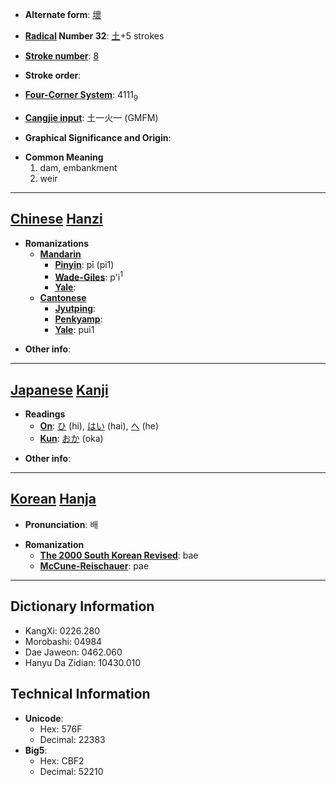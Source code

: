 * '''Alternate form''': [[壞]]

* '''[[Wiktionary:Chinese radical index| Radical]] Number 32''': [[Wiktionary:Chinese radical index 土|土]]+5 strokes

* '''[[Wiktionary:Chinese total strokes index|Stroke number]]''': [[Wiktionary:Chinese total strokes index 8|8]]

* '''Stroke order''': 

* '''[[Wiktionary:Chinese four corner index|Four-Corner System]]''': 4111<sub>9</sub>

* '''[[Wiktionary:Chinese Cangjie index|Cangjie input]]''': 土一火一 (GMFM)

* '''Graphical Significance and Origin''': 

* '''Common Meaning'''
*#dam, embankment
*# weir


----

== [[Chinese]] [[Hanzi]] ==

* '''Romanizations'''
** '''[[Mandarin]]'''
*** '''[[Pinyin]]''': pī (pi1)
*** '''[[Wade-Giles]]''': p'i<sup>1</sup>
*** '''[[Yale]]''': 
** '''[[Cantonese]]'''
*** '''[[Jyutping]]''':
*** '''[[Penkyamp]]''': 
*** '''[[Yale]]''': pui1

* '''Other info''': 

----

== [[Japanese]] [[Kanji]] ==

* '''Readings'''
** '''[[On]]''': [[ひ]] (hi), [[はい]] (hai), [[へ]] (he)
** '''[[Kun]]''': [[おか]] (oka)

* '''Other info''':  

----

== [[Korean]] [[Hanja]] ==

* '''Pronunciation''': 배

* '''Romanization'''
** '''[[The 2000 South Korean Revised Romanization|The 2000 South Korean Revised]]''': bae
** '''[[McCune-Reischauer]]''': pae

----

== Dictionary Information ==

* KangXi: 0226.280
* Morobashi: 04984
* Dae Jaweon: 0462.060
* Hanyu Da Zidian: 10430.010

== Technical Information ==

* '''Unicode''':
** Hex: 576F
** Decimal: 22383
* '''Big5''':
** Hex: CBF2
** Decimal: 52210